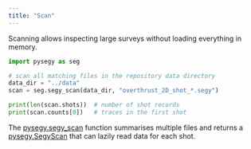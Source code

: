 ```yaml
---
title: "Scan"
---
```


Scanning allows inspecting large surveys without loading everything in
memory.

```python
import pysegy as seg

# scan all matching files in the repository data directory
data_dir = "../data"
scan = seg.segy_scan(data_dir, "overthrust_2D_shot_*.segy")

print(len(scan.shots))  # number of shot records
print(scan.counts[0])   # traces in the first shot
```

The [pysegy.segy_scan](reference/pysegy.qmd#segy_scan) function
summarises multiple files and returns a
[pysegy.SegyScan](reference/pysegy.qmd#SegyScan) that can lazily read data
for each shot.
